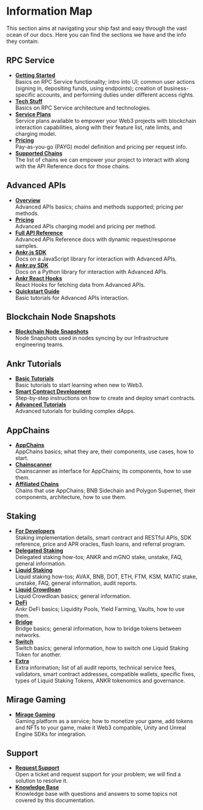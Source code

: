 # Information Map

This section aims at navigating your ship fast and easy through the vast ocean of our docs. Here you can find the sections we have and the info they contain.

## RPC Service

  * [**Getting Started**](/rpc-service/getting-started/)<br/>
    Basics on RPC Service functionality; intro into UI; common user actions (signing in, depositing funds, using endpoints); creation of business-specific accounts, and performing duties under different access rights.
  * [**Tech Stuff**](/rpc-service/tech-stuff/)<br/>
    Basics on RPC Service architecture and technologies.
  * [**Service Plans**](/rpc-service/service-plans/)<br/>
    Service plans available to empower your Web3 projects with blockchain interaction capabilities, along with their feature list, rate limits, and charging model.
  * [**Pricing**](/rpc-service/pricing/)<br/>
    Pay-as-you-go (PAYG) model definition and pricing per request info.
  * [**Supported Chains**](/rpc-service/chains/chains-list/)<br/>
    The list of chains we can empower your project to interact with along with the API Reference docs for those chains.

## Advanced APIs

  * [**Overview**](/advanced-api/overview/)<br/>
  	Advanced APIs basics; chains and methods supported; pricing per methods.
  * [**Pricing**](/advanced-api/pricing/)<br/>
  	Advanced APIs charging model and pricing per method.
  * [**Full API Reference**](https://api-docs.ankr.com/reference/introduction)<br/>
  	Advanced APIs Reference docs with dynamic request/response samples.
  * [**Ankr.js SDK**](/advanced-api/javascript-sdk/)<br/>
  	Docs on a JavaScript library for interaction with Advanced APIs.
  * [**Ankr.py SDK**](/advanced-api/python-sdk/)<br/>
  	Docs on a Python library for interaction with Advanced APIs.
  * [**Ankr React Hooks**](/advanced-api/react-hooks/)<br/>
  	React Hooks for fetching data from Advanced APIs.
  * [**Quickstart Guide**](/advanced-api/quickstart/overview/)<br/>
  	Basic tutorials for Advanced APIs interaction.

## Blockchain Node Snapshots

* [**Blockchain Node Snapshots**](/node-snapshot/)<br/>
  Node Snapshots used in nodes syncing by our Infrastructure engineering teams.

## Ankr Tutorials

* [**Basic Tutorials**](/basic-tutorials/dapp-on-ethereum-using-nocode/)<br/>
  Basic tutorials to start learning when new to Web3.
* [**Smart Contract Development**](/smart-contract-tutorials/erc-721-smart-contract-on-avalanche/)<br/>
  Step-by-step instructions on how to create and deploy smart contracts.
* [**Advanced Tutorials**](/advanced-tutorials/donation-based-crowdfunding-dapp-on-polygon-with-ankr/)<br/>
  Advanced tutorials for building complex dApps.

## AppChains

* [**AppChains**](/app-chains/overview/)<br/>
  AppChains basics; what they are, their components, use cases, how to start.
* [**Chainscanner**](/chainscanner/overview/)<br/>
  Chainscanner as interface for AppChains; its components, how to use them.
* [**Affiliated Chains**](/affiliated-chains/bnb-sidechain/overview/)<br/>
  Chains that use AppChains; BNB Sidechain and Polygon Supernet, their components, architecture, how to use them.

## Staking

* [**For Developers**](/staking-for-developers/overview/)<br/>
  Staking implementation details, smart contract and RESTful APIs, SDK reference, price and APR oracles, flash loans, and referral program.
* [**Delegated Staking**](/delegated-staking/ankr/overview/)<br/>
  Delegated staking how-tos; ANKR and mGNO stake, unstake, FAQ, general information.
* [**Liquid Staking**](/liquid-staking/overview/)<br/>
  Liquid staking how-tos; AVAX, BNB, DOT, ETH, FTM, KSM, MATIC stake, unstake, FAQ, general information, audit reports.
* [**Liquid Crowdloan**](/liquid-crowdloan/overview/)<br/>
  Liquid Crowdloan basics; general information.
* [**DeFi**](/defi/overview/)<br/>
  Ankr DeFi basics; Liquidity Pools, Yield Farming, Vaults, how to use them.
* [**Bridge**](/bridge/overview/)<br/>
  Bridge basics; general information, how to bridge tokens between networks.
* [**Switch**](/switch/overview/)<br/>
  Switch basics; general information, how to switch one Liquid Staking Token for another.
* [**Extra**](/staking-extra/audit-reports/)<br/>
  Extra information; list of all audit reports, technical service fees, validators, smart contract addresses, compatible wallets, specific fixes, types of Liquid Staking Tokens, ANKR tokenomics and governance.

## Mirage Gaming

* [**Mirage Gaming**](/gaming-overview/)<br/>
  Gaming platform as a service; how to monetize your game, add tokens and NFTs to your game, make it Web3 compatible, Unity and Unreal Engine SDKs for integration.

## Support
* [**Request Support**](https://ankrnetwork.atlassian.net/servicedesk/customer/portal/10)<br/>
  Open a ticket and request support for your problem; we will find a solution to resolve it.
* [**Knowledge Base**](https://ankrnetwork.atlassian.net/wiki/spaces/EUSKB/overview)<br/>
  Knowledge base with questions and answers to some topics not covered by this documentation.






